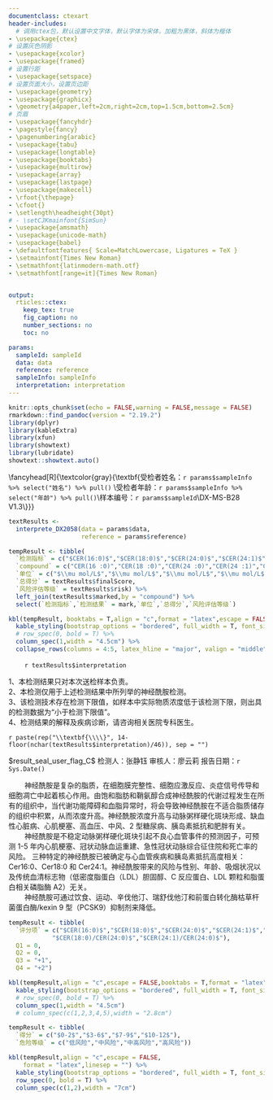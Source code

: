 ```yaml
---
documentclass: ctexart
header-includes:
  # 调用ctex包，默认设置中文字体，默认字体为宋体，加粗为黑体，斜体为楷体
- \usepackage{ctex}
# 设置灰色阴影
- \usepackage{xcolor}
- \usepackage{framed}
# 设置行距
- \usepackage{setspace}
# 设置页面大小，设置页边距
- \usepackage{geometry}
- \usepackage{graphicx}
- \geometry{a4paper,left=2cm,right=2cm,top=1.5cm,bottom=2.5cm}
# 页眉
- \usepackage{fancyhdr}
- \pagestyle{fancy}
- \pagenumbering{arabic}
- \usepackage{tabu}
- \usepackage{longtable}
- \usepackage{booktabs}
- \usepackage{multirow}
- \usepackage{array}
- \usepackage{lastpage}
- \usepackage{makecell}
- \rfoot{\thepage}
- \cfoot{}
- \setlength\headheight{30pt}
# - \setCJKmainfont{SimSun}
- \usepackage{amsmath}
- \usepackage{unicode-math}
- \usepackage{babel}
- \defaultfontfeatures{ Scale=MatchLowercase, Ligatures = TeX }
- \setmainfont{Times New Roman}
- \setmathfont{latinmodern-math.otf}
- \setmathfont[range=it]{Times New Roman}


output:
  rticles::ctex:
    keep_tex: true
    fig_caption: no
    number_sections: no
    toc: no

params:
  sampleId: sampleId
  data: data
  reference: reference
  sampleInfo: sampleInfo
  interpretation: interpretation
---
```


```r
knitr::opts_chunk$set(echo = FALSE,warning = FALSE,message = FALSE)
rmarkdown::find_pandoc(version = "2.19.2")
library(dplyr)
library(kableExtra)
library(xfun)
library(showtext)
library(lubridate)
showtext::showtext.auto()
```


\fancyhead[L]{\includegraphics[height=30pt, trim=0 0 0 0]{headerLeft.png}}
\fancyhead[C]{\textcolor[RGB]{0,91,172}{\zihao{3}\textbf{深圳华大医学检验实验室}}}
\fancyhead[R]{\textcolor{gray}{\zihao{6}\textbf{受检者姓名：`r params$sampleInfo %>% select("姓名") %>% pull()` \\受检者年龄：`r params$sampleInfo %>% select("年龄") %>% pull()`\\样本编号：`r params$sampleId`\\DX-MS-B28 V1.3\\}}}

\fancyfoot[L]{\zihao{6}地址：广东省深圳市盐田区北山工业区11栋（邮编：518083）客服电话：400-605-6655 网址：www.bgidx.cn}
\fancyfoot[R]{\zihao{6}\thepage\ / \pageref{LastPage}}
\renewcommand{\headrulewidth}{0.25pt}
\renewcommand{\footrulewidth}{0.25pt}
<!-- 设置行距 -->
  <!-- 居中显示 -->
  <!-- 设置字号：小三 -->
  <!-- 粗体显示 -->
  <!-- 根据institute变量显示标题 -->

\colorlet{shadecolor}{gray!50}
\singlespacing
\begin{center}
\zihao{3}
\textbf{\\}
\textbf{多种神经酰胺检测报告}
\textbf{\\}
\textbf{\\}
\end{center}
<!-- 加阴影 -->
  <!-- 设置字号：五号 -->

\begin{shaded}
\zihao{4}
\textbf{样本信息}
\end{shaded}
\zihao{5}


\begin{tabu} to \linewidth {>{\raggedright}X>{\raggedright}X>{\raggedright}X}
\mbox{受检者姓名：`r params$sampleInfo %>% select("姓名") %>% pull()`}& \mbox{采血日期：`r params$sampleInfo %>% select("采样日期") %>% pull() %>% ymd()`} & \mbox{样本编号：`r params$sampleId`} \\ \mbox{受检者性别：`r params$sampleInfo %>% select("性别") %>% pull()`} & \mbox{接收日期：`r params$sampleInfo %>% select("到样日期") %>% pull()`} & \mbox{样本类型：全血} \\ 
\mbox{受检者年龄：`r params$sampleInfo %>% select("年龄") %>% pull()`} & \mbox{检测日期：`r params$sampleInfo %>% select("检测日期") %>% pull()`} & \mbox{送检科室：} \\
\mbox{联系电话：`r params$sampleInfo %>% select("联系电话") %>% pull()`} & \mbox{ } & \mbox{检测方法：液相色谱串联质谱法} \\
\mbox{送检单位：`r params$sampleInfo %>% select("送检单位") %>% pull()`} & \mbox{ } & \mbox{}\\
\end{tabu}

\begin{shaded}
\zihao{4}
\textbf{检测结果}
\end{shaded}

```r
textResults <-
  interprete_DX2058(data = params$data,
                    reference = params$reference)

tempResult <- tibble(
  `检测指标` = c("$CER(16:0)$","$CER(18:0)$","$CER(24:0)$","$CER(24:1)$","$CER(16:0)/CER(24:0)$","$CER (18:0)/CER(24:0)$","$CER(24:1)/CER(24:0)$"),
  `compound` = c("CER(16 :0)","CER(18 :0)","CER(24 :0)","CER(24 :1)","CER(16 :0)/CER(24 :0)","CER(18 :0)/CER(24 :0)","CER(24 :1)/CER(24 :0)"),
  `单位` = c("$\\mu mol/L$","$\\mu mol/L$","$\\mu mol/L$","$\\mu mol/L$","$-$","$-$","$-$"),
  `总得分` = textResults$finalScore,
  `风险评估等级` = textResults$risk) %>% 
  left_join(textResults$marked,by = "compound") %>% 
  select(`检测指标`,`检测结果` = mark,`单位`,`总得分`,`风险评估等级`)

kbl(tempResult, booktabs = T,align = "c",format = "latex",escape = FALSE) %>%
  kable_styling(bootstrap_options = "bordered", full_width = T, font_size = 11.0) %>%
  # row_spec(0, bold = T) %>%
  column_spec(1,width = "4.5cm") %>%
  collapse_rows(columns = 4:5, latex_hline = "major", valign = "middle")
```


\begin{shaded}
\zihao{4}
\textbf{分析}
\end{shaded}

\zihao{5}
|         `r textResults$interpretation`

\begin{shaded}
\zihao{4}
\textbf{声明}
\end{shaded}

\zihao{5}

1、本检测结果只对本次送检样本负责。  
2、本检测仅用于上述检测结果中所列举的神经酰胺检测。  
3、该检测技术存在检测下限值，如样本中实际物质浓度低于该检测下限，则出具的检测数据为“小于检测下限值”。  
4、检测结果的解释及疾病诊断，请咨询相关医院专科医生。  


\color{white}`r paste(rep("\\textbf{\\\\}", 14-floor(nchar(textResults$interpretation)/46)), sep = "")`


 <!-- \hspace{14cm} \tiny\color{white}\$result_seal_user_flag_C\$ -->
 <!-- \hspace{3cm} \normalsize\color{black} 检测人：\tiny\color{white}\$result_seal_user_flag_A\$\hspace{2.5cm}\normalsize\color{black} 审核人：\tiny\color{white}\$result_seal_user_flag_B\$\hspace{2.5cm}\normalsize\color{black} 报告日期：`r Sys.Date()` -->

 \hspace{14cm} \tiny\color{white}\$result_seal_user_flag_C\$
 \hspace{5cm} \normalsize\color{black} 检测人：张静钰\hspace{4cm}\normalsize\color{black} 审核人：廖云莉\hspace{4cm}\normalsize\color{black} 报告日期：`r Sys.Date()`
 
\newpage


\zihao{4}
\begin{itemize}
    \item \textbf{神经酰胺（Cer）指标检测意义}
\end{itemize}

\zihao{5}
|         神经酰胺是复杂的脂质，在细胞膜完整性、细胞应激反应、炎症信号传导和细胞凋亡中起着核心作用。由饱和脂肪和鞘氨醇合成神经酰胺的代谢过程发生在所有的组织中，当代谢功能障碍和血脂异常时，将会导致神经酰胺在不适合脂质储存的组织中积累，从而浓度升高。神经酰胺浓度升高与动脉粥样硬化斑块形成、缺血性心脏病、心肌梗塞、高血压、中风、2 型糖尿病、胰岛素抵抗和肥胖有关。  

\zihao{4}
\begin{itemize}
    \item \textbf{神经酰胺与心脑血管疾病}
\end{itemize}

\zihao{5}
|         神经酰胺是不稳定动脉粥样硬化斑块引起不良心血管事件的预测因子，可预测 1-5 年内心肌梗塞、冠状动脉血运重建、急性冠状动脉综合征住院和死亡率的风险。 三种特定的神经酰胺已被确定与心血管疾病和胰岛素抵抗高度相关：Cer16:0、Cer18:0 和 Cer24:1。神经酰胺带来的风险与性别、年龄、吸烟状况以及传统血清标志物（低密度脂蛋白（LDL）胆固醇、C 反应蛋白、LDL 颗粒和脂蛋白相关磷脂酶 A2）无关。  


\zihao{4}
\begin{itemize}
    \item \textbf{神经酰胺高风险的改善措施}
\end{itemize}

\zihao{5}
|         神经酰胺可通过饮食、运动、辛伐他汀、瑞舒伐他汀和前蛋白转化酶枯草杆菌蛋白酶/kexin 9 型（PCSK9）抑制剂来降低。


\begin{center}
\zihao{4}
\textbf{神经酰胺风险评分系统}
\end{center}
```r
tempResult <- tibble(
  `评分项` = c("$CER(16:0)$","$CER(18:0)$","$CER(24:0)$","$CER(24:1)$","$CER(16:0)/CER(24:0)$",
            "$CER(18:0)/CER(24:0)$","$CER(24:1)/CER(24:0)$"),
  Q1 = 0,
  Q2 = 0,
  Q3 = "+1",
  Q4 = "+2")

kbl(tempResult,align = "c",escape = FALSE,booktabs = T,format = "latex",linesep = "") %>%
  kable_styling(bootstrap_options = "bordered", full_width = T, font_size = 11.0) %>%
  # row_spec(0, bold = T) %>%
  column_spec(1,width = "4.5cm") 
  # column_spec(c(1,2,3,4,5),width = "2.8cm")
```
\zihao{6}
\textbf{Q1:第1 四分位数; Q2: 第2 四分位数; Q3: 第3 四分位数; Q4: 第4 四分位数}


\begin{center}
\zihao{4}
\textbf{神经酰胺风险评分与心血管疾病危险分级}
\end{center}
```r
tempResult <- tibble(
  `得分` = c("$0-2$","$3-6$","$7-9$","$10-12$"),
  `危险等级` = c("低风险","中风险","中高风险","高风险"))

kbl(tempResult,align = "c",escape = FALSE,
    format = "latex",linesep = "") %>%
  kable_styling(bootstrap_options = "bordered", full_width = T, font_size = 11.0) %>%
  row_spec(0, bold = T) %>%
  column_spec(c(1,2),width = "7cm")
```
